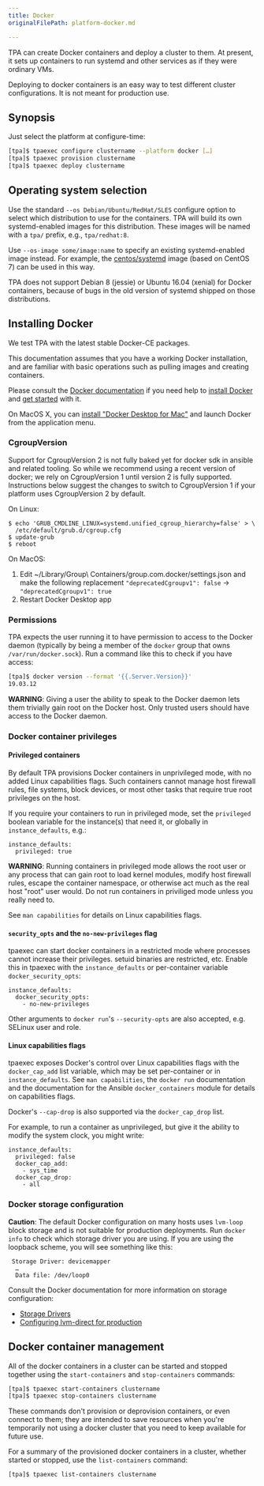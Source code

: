 ```yaml
---
title: Docker
originalFilePath: platform-docker.md

---
```


TPA can create Docker containers and deploy a cluster to them. At
present, it sets up containers to run systemd and other services as if
they were ordinary VMs.

Deploying to docker containers is an easy way to test different cluster
configurations. It is not meant for production use.

## Synopsis

Just select the platform at configure-time:

```bash
[tpa]$ tpaexec configure clustername --platform docker […]
[tpa]$ tpaexec provision clustername
[tpa]$ tpaexec deploy clustername
```

## Operating system selection

Use the standard `--os Debian/Ubuntu/RedHat/SLES` configure option to
select which distribution to use for the containers. TPA will build
its own systemd-enabled images for this distribution. These images will
be named with a `tpa/` prefix, e.g., `tpa/redhat:8`.

Use `--os-image some/image:name` to specify an existing
systemd-enabled image instead. For example, the
[centos/systemd](https://hub.docker.com/r/centos/systemd/)
image (based on CentOS 7) can be used in this way.

TPA does not support Debian 8 (jessie) or Ubuntu 16.04 (xenial) for
Docker containers, because of bugs in the old version of systemd shipped
on those distributions.

## Installing Docker

We test TPA with the latest stable Docker-CE packages.

This documentation assumes that you have a working Docker installation,
and are familiar with basic operations such as pulling images and
creating containers.

Please consult the
[Docker documentation](https://docs.docker.com) if you need help to
[install Docker](https://docs.docker.com/engine/install/) and
[get started](https://docs.docker.com/get-started/) with it.

On MacOS X, you can [install "Docker Desktop for
Mac"](https://hub.docker.com/editions/community/docker-ce-desktop-mac/)
and launch Docker from the application menu.

### CgroupVersion

Support for CgroupVersion 2 is not fully baked yet for docker sdk in
ansible and related tooling. So while we recommend using a recent
version of docker; we rely on CgroupVersion 1 until version 2 is
fully supported. Instructions below suggest the changes to switch to
CgroupVersion 1 if your platform uses CgroupVersion 2 by default.

On Linux:

```
$ echo 'GRUB_CMDLINE_LINUX=systemd.unified_cgroup_hierarchy=false' > \
  /etc/default/grub.d/cgroup.cfg
$ update-grub
$ reboot
```

On MacOS:

1.  Edit ~/Library/Group\\ Containers/group.com.docker/settings.json
    and make the following replacement
    `"deprecatedCgroupv1": false` → `"deprecatedCgroupv1": true`
2.  Restart Docker Desktop app

### Permissions

TPA expects the user running it to have permission to access to the
Docker daemon (typically by being a member of the `docker` group that
owns `/var/run/docker.sock`). Run a command like this to check if you
have access:

```bash
[tpa]$ docker version --format '{{.Server.Version}}'
19.03.12
```

**WARNING**: Giving a user the ability to speak to the Docker daemon
lets them trivially gain root on the Docker host. Only trusted users
should have access to the Docker daemon.

### Docker container privileges

#### Privileged containers

By default TPA provisions Docker containers in unprivileged mode, with no
added Linux capabilities flags. Such containers cannot manage host firewall
rules, file systems, block devices, or most other tasks that require true root
privileges on the host.

If you require your containers to run in privileged mode, set the `privileged`
boolean variable for the instance(s) that need it, or globally in
`instance_defaults`, e.g.:

```
instance_defaults:
  privileged: true
```

**WARNING**: Running containers in privileged mode allows the root user or any
process that can gain root to load kernel modules, modify host firewall rules,
escape the container namespace, or otherwise act much as the real host "root"
user would. Do not run containers in priviliged mode unless you really need to.

See `man capabilities` for details on Linux capabilities flags.

#### `security_opts` and the `no-new-privileges` flag

tpaexec can start docker containers in a restricted mode where processes cannot
increase their privileges. setuid binaries are restricted, etc. Enable this in
tpaexec with the `instance_defaults` or per-container variable
`docker_security_opts`:

```
instance_defaults:
  docker_security_opts:
    - no-new-privileges
```

Other arguments to `docker run`'s `--security-opts` are also accepted, e.g.
SELinux user and role.

#### Linux capabilities flags

tpaexec exposes Docker's control over Linux capabilities flags with the
`docker_cap_add` list variable, which may be set per-container or in
`instance_defaults`. See `man capabilities`, the `docker run` documentation and
the documentation for the Ansible `docker_containers` module for details on
capabilities flags.

Docker's `--cap-drop` is also supported via the `docker_cap_drop` list.

For example, to run a container as unprivileged, but give it the ability to
modify the system clock, you might write:

```
instance_defaults:
  privileged: false
  docker_cap_add:
    - sys_time
  docker_cap_drop:
    - all
```

### Docker storage configuration

**Caution**: The default Docker configuration on many hosts uses
`lvm-loop` block storage and is not suitable for production
deployments. Run `docker info` to check which storage driver you are
using. If you are using the loopback scheme, you will see something
like this:

```
 Storage Driver: devicemapper
  …
  Data file: /dev/loop0
```

Consult the Docker documentation for more information on storage
configuration:

-   [Storage Drivers](https://docs.docker.com/storage/storagedriver/)
-   [Configuring lvm-direct for production](https://docs.docker.com/storage/storagedriver/device-mapper-driver/#configure-direct-lvm-mode-for-production)

## Docker container management

All of the docker containers in a cluster can be started and stopped
together using the `start-containers` and `stop-containers` commands:

```bash
[tpa]$ tpaexec start-containers clustername
[tpa]$ tpaexec stop-containers clustername
```

These commands don't provision or deprovision containers, or even
connect to them; they are intended to save resources when you're
temporarily not using a docker cluster that you need to keep
available for future use.

For a summary of the provisioned docker containers in a cluster,
whether started or stopped, use the `list-containers` command:

```bash
[tpa]$ tpaexec list-containers clustername
```
